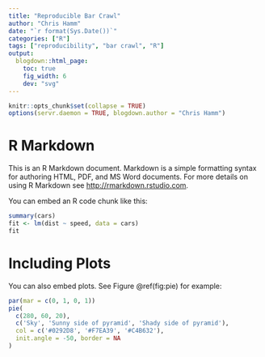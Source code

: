 ```yaml
---
title: "Reproducible Bar Crawl"
author: "Chris Hamm"
date: "`r format(Sys.Date())`"
categories: ["R"]
tags: ["reproducibility", "bar crawl", "R"]
output:
  blogdown::html_page:
    toc: true
    fig_width: 6
    dev: "svg"
---
```


```r
knitr::opts_chunk$set(collapse = TRUE)
options(servr.daemon = TRUE, blogdown.author = "Chris Hamm")
```

# R Markdown

This is an R Markdown document. Markdown is a simple formatting syntax for authoring HTML, PDF, and MS Word documents. For more details on using R Markdown see <http://rmarkdown.rstudio.com>.

You can embed an R code chunk like this:

```r
summary(cars)
fit <- lm(dist ~ speed, data = cars)
fit
```

# Including Plots

You can also embed plots. See Figure \@ref(fig:pie) for example:

```r
par(mar = c(0, 1, 0, 1))
pie(
  c(280, 60, 20),
  c('Sky', 'Sunny side of pyramid', 'Shady side of pyramid'),
  col = c('#0292D8', '#F7EA39', '#C4B632'),
  init.angle = -50, border = NA
)
```
